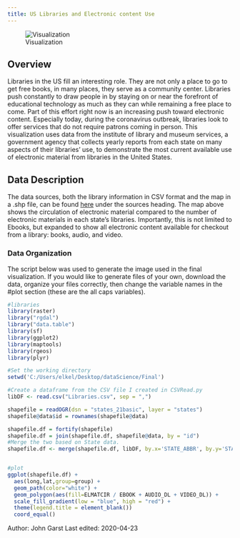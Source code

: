 ```yaml
---
title: US Libraries and Electronic content Use
---
```


![Visualization](https://github.com/spatial-data-discovery/ay1920-2/tree/master/project/jrgarst/Final/Final.jpeg)

## Overview

Libraries in the US fill an interesting role. They are not only a place to go to get free books, in many places, they serve as a community center. Libraries push constantly to draw people in by staying on or near the forefront of educational technology as much as they can while remaining a free place to come. Part of this effort right now is an increasing push toward electronic content. Especially today, during the coronavirus outbreak, libraries look to offer services that do not require patrons coming in person. This visualization uses data from the institute of library and museum services, a government agency that collects yearly reports from each state on many aspects of their libraries' use, to demonstrate the most current available use of electronic material from libraries in the United States.

## Data Description

The data sources, both the library information in CSV format and the map in a .shp file, can be found [here](https://github.com/spatial-data-discovery/ay1920-2/blob/master/project/jrgarst/progress.txt) under the sources heading.
The map above shows the circulation of electronic material compared to the number of electronic materials in each state's libraries. Importantly, this is not limited to Ebooks, but expanded to show all electronic content available for checkout from a library: books, audio, and video.


### Data Organization

The script below was used to generate the image used in the final visualization. If you would like to generate files of your own, download the data, organize your files correctly, then change the variable names in the #plot section (these are the all caps variables).

```r
#libraries
library(raster)
library("rgdal")
library("data.table")
library(sf)
library(ggplot2)
library(maptools)
library(rgeos)
library(plyr)

#Set the working directory
setwd('C:/Users/elkel/Desktop/dataScience/Final')

#Create a dataframe from the CSV file I created in CSVRead.py
libDF <- read.csv("Libraries.csv", sep = ",")

shapefile = readOGR(dsn = "states_21basic", layer = "states")
shapefile@data$id = rownames(shapefile@data)

shapefile.df = fortify(shapefile)
shapefile.df = join(shapefile.df, shapefile@data, by = "id")
#Merge the two based on State data.
shapefile.df <- merge(shapefile.df, libDF, by.x='STATE_ABBR', by.y='STABR')


#plot
ggplot(shapefile.df) +
  aes(long,lat,group=group) +
  geom_path(color="white") +
  geom_polygon(aes(fill=ELMATCIR / EBOOK + AUDIO_DL + VIDEO_DL)) +
  scale_fill_gradient(low = "blue", high = "red") +
  theme(legend.title = element_blank())
  coord_equal()


```

<div class="credit-line">
Author: John Garst
Last edited: 2020-04-23
</div>
